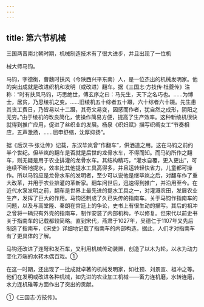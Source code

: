 ```yaml
---
---
---
```

title: 第六节机械
---



三国两晋南北朝时期，机械制造技术有了很大进步，并且出现了一位机

械大师马钧。

马钧，字德衡，曹魏时扶风（今陕西兴平东南）人，是一位杰出的机械发明家。他的突出成就是改进织机和发明（或改进）翻车。据《三国志·方技传·杜夔传》注称：“时有扶风马钧，巧思绝世，傅玄序之曰：马先生，天下之名巧也。……为博士，居贫，乃思绫机之变。……旧绫机五十综者五十蹑，六十综者六十蹑。先生患其丧工费日，乃皆易以十二蹑，其奇文易变，因感而作者，犹自然之成形，阴阳之无穷。”由于绫机的改良简化，使操作简易方便，提高了生产效率。这种新绫机很快就得到推广应用，促进了丝织业的发展。杨泉《织妇赋》描写织绸女工“节奏相应，五声激扬，……屈申舒缩，沈厚抑扬”。

据《后汉书·张让传》记载，东汉毕岚曾“作翻车”，供洒道之用。这在马钧之前约半个世纪。但毕岚的翻车是否就是后世的龙骨水车，不得而知。而马钧所作之翻车，则无疑是用于农业排灌的龙骨水车。其结构精巧，“灌水自覆，更入更出”，可连续不断地提水，效率比其他提水工具高得多，并且运转轻快省力，儿童都可操作。所以马钧应是龙骨水车的发明者，至少可以说他是继毕岚之后，对翻车作了重大改革，并用于农业排灌的革新家。翻车问世后，迅速得到推广，并沿用至今。在近代水泵发明之前，翻车是世界上最先进的提水工具之一，对灌溉农田，发展农业生产，发挥了巨大的作用。马钧还制成了久已失传的指南车。关于马钧作指南车的问题，以及与高堂隆、秦朗在宫廷上的争论，史书上有很生动的描写。其后的祖冲之曾将一辆只有外壳的指南车，制作安装了内部机构，予以修复。但宋代以前史书关于指南车的记载都较简略。直到宋代，燕肃于1027年，吴德仁于1107年又先后制造了指南车，《宋史》详细地记载了指南车的内部构造。据此，人们才对指南车有了更具体的了解。

马钩还改进了连弩和发石车，又利用机械传动装置，创造了以木为轮，以水为动力变化万端的水转木偶百戏。①

在这一时期，还出现了一批成就卓著的机械发明家，如杜预、刘景宣、祖冲之等。他们在发明或改进各种机械，如先进的农业加工机械——畜力连机磨，水转连磨，水力连机碓等方面作出了突出的贡献。

①《三国志·方技传》。